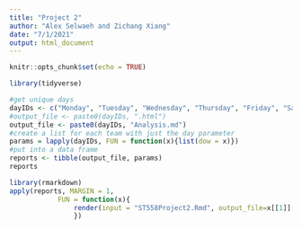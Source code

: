 ```yaml
---
title: "Project 2"
author: "Alex Selwaeh and Zichang Xiang"
date: "7/1/2021"
output: html_document
---
```


```r
knitr::opts_chunk$set(echo = TRUE)
```

```r
library(tidyverse)
```

```r
#get unique days
dayIDs <- c("Monday", "Tuesday", "Wednesday", "Thursday", "Friday", "Saturday", "Sunday")
#output_file <- paste0(dayIDs, ".html")
output_file <- paste0(dayIDs, "Analysis.md")
#create a list for each team with just the day parameter
params = lapply(dayIDs, FUN = function(x){list(dow = x)})
#put into a data frame 
reports <- tibble(output_file, params)
reports

```


```r
library(rmarkdown)
apply(reports, MARGIN = 1, 
            FUN = function(x){
                render(input = "ST558Project2.Rmd", output_file=x[[1]] , params = x[[2]])
                })

```
